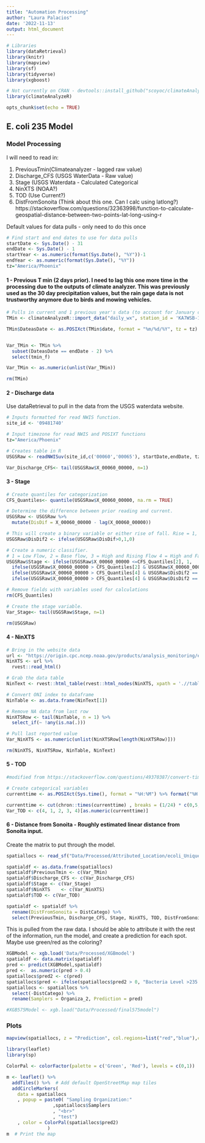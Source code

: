 ```yaml
---
title: "Automation Processing"
author: "Laura Palacios"
date: '2022-11-13'
output: html_document
---
```


```r
# Libraries
library(dataRetrieval)
library(knitr)
library(mapview)
library(sf)
library(tidyverse)
library(xgboost)

# Not currently on CRAN - devtools::install_github("scoyoc/climateAnalyzeR")
library(climateAnalyzeR)

opts_chunk$set(echo = TRUE)
```

## E. coli 235 Model {.tabset}

### Model Processing

I will need to read in:

1. PreviousTmin(Climateanalyzer - lagged raw value)
2. Discharge_CFS (USGS WaterData - Raw value)
3. Stage (USGS Waterdata - Calculated Categorical
4. NinXTS (NOAA?)
5. TOD (Use Current?)
6. DistFromSonoita (Think about this one. Can I calc using latlong?) https://stackoverflow.com/questions/32363998/function-to-calculate-geospatial-distance-between-two-points-lat-long-using-r

Default values for data pulls - only need to do this once

```r
# Find start and end dates to use for data pulls
startDate <- Sys.Date() - 31
endDate <- Sys.Date() - 1
startYear <- as.numeric(format(Sys.Date(), "%Y"))-1
endYear <- as.numeric(format(Sys.Date(), "%Y"))
tz="America/Phoenix"
```

#### 1 - Previous T min (2 days prior). I need to lag this one more time in the processing due to the outputs of climate analyzer. This was previously used as the 30 day precipitation values, but the rain gage data is not trustworthy anymore due to birds and mowing vehicles.

```r
# Pulls in current and 1 previous year's data (to account for January calcs)
TMin <- climateAnalyzeR::import_data("daily_wx", station_id = 'KA7WSB-1', start_year = startYear, end_year = endYear, station_type = 'RAWS')

TMin$DateasDate <- as.POSIXct(TMin$date, format = "%m/%d/%Y", tz = tz)


Var_TMin <- TMin %>%
  subset(DateasDate == endDate - 2) %>%
  select(tmin_f)

Var_TMin <- as.numeric(unlist(Var_TMin))

rm(TMin)
```

#### 2 - Discharge data

Use dataRetrieval to pull in the data from the USGS waterdata website.
```r
# Inputs formatted for read NWIS function.
site_id <- '09481740'

# Input timezone for read NWIS and POSIXT functions
tz="America/Phoenix" 

# Creates table in R
USGSRaw <- readNWISuv(site_id,c('00060','00065'), startDate,endDate, tz)

Var_Discharge_CFS<- tail(USGSRaw$X_00060_00000, n=1)

```

#### 3 - Stage
```r
# Create quantiles for categorization
CFS_Quantiles<- quantile(USGSRaw$X_00060_00000, na.rm = TRUE)

# Determine the difference between prior reading and current.
USGSRaw <- USGSRaw %>% 
  mutate(DisDif = X_00060_00000 - lag(X_00060_00000))

# This will create a binary variable or either rise of fall. Rise = 1, fall = 0. It will allow me to more easily create summary statistics.
USGSRaw$DisDif2 <- ifelse(USGSRaw$DisDif>0,1,0)

# Create a numeric classifier. 
# 1 = Low Flow, 2 = Base flow, 3 = High and Rising Flow 4 = High and Falling Flow
USGSRaw$Stage <- ifelse(USGSRaw$X_00060_00000 <=CFS_Quantiles[2], 1, 
  ifelse(USGSRaw$X_00060_00000 > CFS_Quantiles[2] & USGSRaw$X_00060_00000 <= CFS_Quantiles[4],2,
  ifelse(USGSRaw$X_00060_00000 > CFS_Quantiles[4] & USGSRaw$DisDif2 == 1,3,
  ifelse(USGSRaw$X_00060_00000 > CFS_Quantiles[4] & USGSRaw$DisDif2 == 0,4, NA))))

# Remove fields with variables used for calculations
rm(CFS_Quantiles)

# Create the stage variable.
Var_Stage<- tail(USGSRaw$Stage, n=1)

rm(USGSRaw)
```

#### 4 - NinXTS
```r
# Bring in the website data
url <- "https://origin.cpc.ncep.noaa.gov/products/analysis_monitoring/ensostuff/ONI_v5.php"
NinXTS <- url %>%
  rvest::read_html()

# Grab the data table
NinText <- rvest::html_table(rvest::html_nodes(NinXTS, xpath = './/table[4]//table[2]'))

# Convert ONI index to dataframe
NinTable <- as.data.frame(NinText[1])

# Remove NA data from last row 
NinXTSRow <- tail(NinTable, n = 1) %>%
  select_if(~ !any(is.na(.)))

# Pull last reported value
Var_NinXTS <- as.numeric(unlist(NinXTSRow[length(NinXTSRow)]))

rm(NinXTS, NinXTSRow, NinTable, NinText)

```


#### 5 - TOD
```r
#modified from https://stackoverflow.com/questions/49370387/convert-time-object-to-categorical-morning-afternoon-evening-night-variable

# Create categorical variables
currenttime <- as.POSIXct(Sys.time(), format = "%H:%M") %>% format("%H:%M:%S")

currenttime <- cut(chron::times(currenttime) , breaks = (1/24) * c(0,5,11,16,19,24))
Var_TOD <- c(4, 1, 2, 3, 4)[as.numeric(currenttime)]
```

#### 6 - Distance from Sonoita - Roughly estimated linear distance from Sonoita input.

Create the matrix to put through the model.
```r
spatiallocs <- read_sf("Data/Processed/Attributed_Location/ecoli_UniqueLocs.shp")

spatialdf <- as.data.frame(spatiallocs)
spatialdf$PreviousTmin <- c(Var_TMin)
spatialdf$Discharge_CFS	<- c(Var_Discharge_CFS)
spatialdf$Stage	<- c(Var_Stage)
spatialdf$NinXTS	<- c(Var_NinXTS)
spatialdf$TOD <- c(Var_TOD)

spatialdf <- spatialdf %>%
  rename(DistFromSonoita = DistCatego) %>%
  select(PreviousTmin, Discharge_CFS, Stage, NinXTS, TOD, DistFromSonoita)

```

This is pulled from the raw data. I should be able to attribute it with the rest of the information, run the model, and create a prediction for each spot. Maybe use green/red as the coloring?

```r
XGBModel <- xgb.load('Data/Processed/XGBmodel')
spatialdf <- data.matrix(spatialdf)
pred <- predict(XGBModel,spatialdf)
pred <-  as.numeric(pred > 0.4)
spatiallocs$pred2 <- c(pred)
spatiallocs$pred <- ifelse(spatiallocs$pred2 > 0, "Bacteria Level >235  Likely", "High Bacteria levels > 235 not predicted")
spatiallocs <- spatiallocs %>%
  select(-DistCatego) %>%
  rename(Samplers = Organiza_2, Prediction = pred)
```


```r
#XGB575Model <- xgb.load("Data/Processed/final575model")


```



### Plots
```r
mapview(spatiallocs, z = "Prediction", col.regions=list("red","blue"),col=list("red","blue"),layer.name = "Predictions")
```

```r
library(leaflet)
library(sp)

ColorPal <- colorFactor(palette = c('Green', 'Red'), levels = c(0,1))

m <- leaflet() %>%
  addTiles() %>%  # Add default OpenStreetMap map tiles
  addCircleMarkers(
    data = spatiallocs
    , popup = paste0( "Sampling Organization:"
                 ,spatiallocs$Samplers
                 , "<br>"
                 , "test")
    , color = ColorPal(spatiallocs$pred2)
               )
m  # Print the map
```





